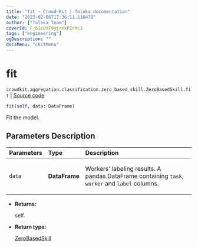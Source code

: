 ```yaml
---
title: "fit — Crowd-Kit | Toloka documentation"
date: "2023-02-06T17:36:11.116478"
author: ["Toloka Team"]
coverId: F_bIcOYF9yjrxkPZrXc3
tags: ["engineering"]
ogDescription: ""
docsMenu: "ckitMenu"
---
```


# fit
`crowdkit.aggregation.classification.zero_based_skill.ZeroBasedSkill.fit` | [Source code](https://github.com/Toloka/crowd-kit/blob/v1.2.0/crowdkit/aggregation/classification/zero_based_skill.py#L66)

```python
fit(self, data: DataFrame)
```

Fit the model.

## Parameters Description

| Parameters | Type | Description |
| :----------| :----| :-----------|
`data`|**DataFrame**|<p>Workers&#x27; labeling results. A pandas.DataFrame containing `task`, `worker` and `label` columns.</p>

* **Returns:**

  self.

* **Return type:**

  [ZeroBasedSkill](/docs/crowd-kit/reference/crowdkit.aggregation.classification.zero_based_skill.ZeroBasedSkill)
